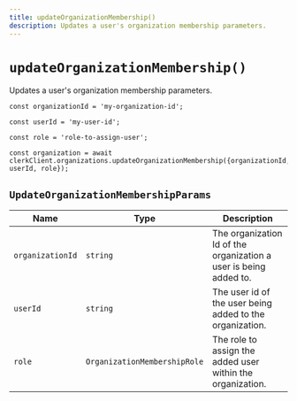 ```yaml
---
title: updateOrganizationMembership()
description: Updates a user's organization membership parameters.
---
```


# `updateOrganizationMembership()`

Updates a user's organization membership parameters.

```tsx
const organizationId = 'my-organization-id';

const userId = 'my-user-id';

const role = 'role-to-assign-user';

const organization = await clerkClient.organizations.updateOrganizationMembership({organizationId, userId, role});
```

## `UpdateOrganizationMembershipParams`

| Name | Type	| Description |
| --- | --- | --- |
| `organizationId` | `string` | The organization Id of the organization a user is being added to. |
| `userId` | `string` | The user id of the user being added to the organization. |
| `role` | `OrganizationMembershipRole` | The role to assign the added user within the organization. |